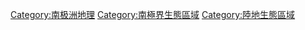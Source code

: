 {{Portal|環境|生態}}
{{Catmain}}

[[Category:南极洲地理|Category:南极洲地理]]
[[Category:南極界生態區域|Category:南極界生態區域]]
[[Category:陸地生態區域|Category:陸地生態區域]]